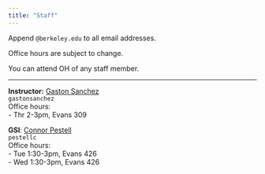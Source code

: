 ```yaml
---
title: "Staff"
---
```



Append `@berkeley.edu` to all email addresses.

Office hours are subject to change.

You can attend OH of any staff member.

-----

:::: {.grid}

::: {.g-col-6}
**Instructor:** <a href='https://www.gastonsanchez.com' target='_blank'>Gaston Sanchez</a><br>
`gastonsanchez`<br>
Office hours: <br>
- Thr 2-3pm, Evans 309<br>
:::

::: {.g-col-6}
**GSI**: <a href="https://statistics.berkeley.edu/people/connor-pestell" target="_blank">Connor Pestell</a><br>
`pestellc`<br>
Office hours:<br>
- Tue 1:30-3pm, Evans 426<br>
- Wed 1:30-3pm, Evans 426
:::

::::
